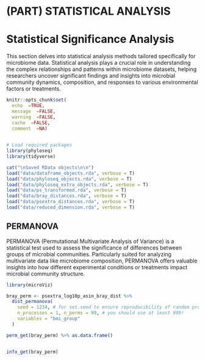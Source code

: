 # (PART) STATISTICAL ANALYSIS

# Statistical Significance Analysis

This section delves into statistical analysis methods tailored specifically for microbiome data. Statistical analysis plays a crucial role in understanding the complex relationships and patterns within microbiome datasets, helping researchers uncover significant findings and insights into microbial community dynamics, composition, and responses to various environmental factors or treatments.

```r
knitr::opts_chunk$set(
  echo  =TRUE,
  message  =FALSE,
  warning  =FALSE,
  cache  =FALSE,
  comment  =NA)
  
```


```r
# Load required packages
library(phyloseq)
library(tidyverse)

cat("\nSaved RData objects\n\n")
load("data/dataframe_objects.rda", verbose = T)
load("data/phyloseq_objects.rda", verbose = T)
load("data/phyloseq_extra_objects.rda", verbose = T)
load("data/ps_transformed.rda", verbose = T)
load("data/bray_distances.rda", verbose = T)
load("data/psextra_distances.rda", verbose = T)
load("data/reduced_dimension.rda", verbose = T)

```

## PERMANOVA
PERMANOVA (Permutational Multivariate Analysis of Variance) is a statistical test used to assess the significance of differences between groups of microbial communities. Particularly suited for analyzing multivariate data like microbiome composition, PERMANOVA offers valuable insights into how different experimental conditions or treatments impact microbial community structure.

```r
library(microViz) 

bray_perm <- psextra_log10p_asin_bray_dist %>%
  dist_permanova(
    seed = 1234, # for set.seed to ensure reproducibility of random process
    n_processes = 1, n_perms = 99, # you should use at least 999!
    variables = "bmi_group"
  )

perm_get(bray_perm) %>% as.data.frame()


info_get(bray_perm)

```


